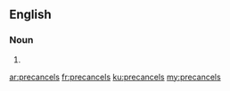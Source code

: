 ==English==

===Noun===
{{head|en}}

# {{plural of|precancel}}

[[ar:precancels]]
[[fr:precancels]]
[[ku:precancels]]
[[my:precancels]]